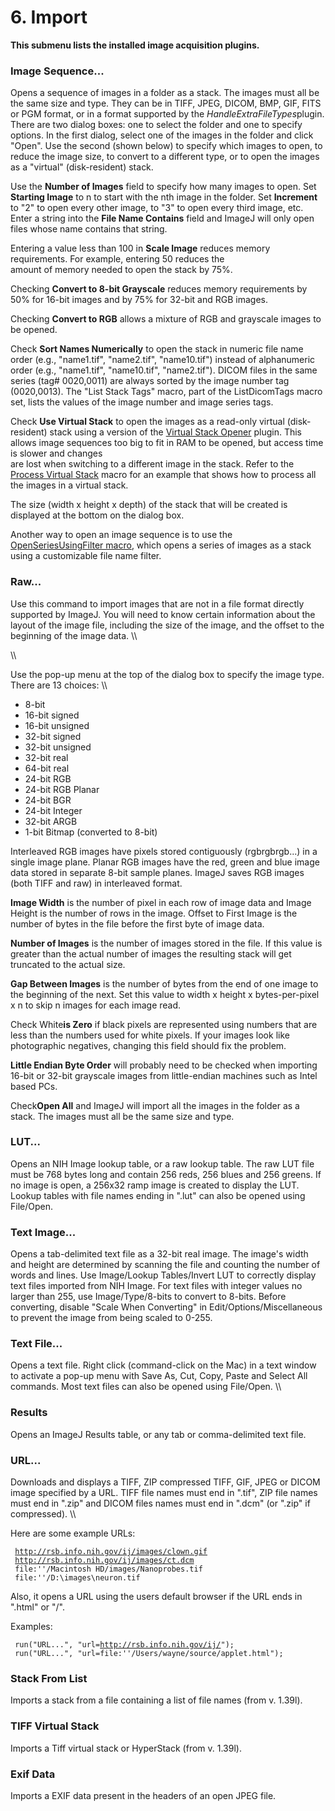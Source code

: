 = 6. Import =

'''This submenu lists the installed image acquisition plugins.''' 

=== Image Sequence... ===

Opens a sequence of images in a folder as a stack. The images must all be the same size and type. They can be in TIFF, JPEG, DICOM, BMP, GIF, FITS or PGM format, or in a format supported by the ''HandleExtraFileTypes ''plugin. There are two dialog boxes: one to select the folder and one to specify options. In the first dialog, select one of the images in the folder and click "Open". Use the second (shown below) to specify which images to open, to reduce the image size, to convert to a different type, or to open the images as a "virtual" (disk-resident) stack.

{{:gui:file:import2.png|Sequence Options}}

Use the '''Number of Images''' field to specify how many images to open. Set '''Starting Image''' to n to start with the nth image in the folder. Set '''Increment''' to "2" to open every other image, to "3" to open every third image, etc. Enter a string into the '''File Name Contains''' field and ImageJ will only open files whose name contains that string. 

Entering a value less than 100 in '''Scale Image''' reduces memory requirements. For example, entering 50 reduces the<br />amount of memory needed to open the stack by 75%.

Checking '''Convert to 8-bit Grayscale''' reduces memory requirements by 50% for 16-bit images and by 75% for 32-bit and RGB images.

Checking '''Convert to RGB''' allows a mixture of RGB and grayscale images to be opened.

Check '''Sort Names Numerically''' to open the stack in numeric file name order (e.g., "name1.tif", "name2.tif", "name10.tif") instead of alphanumeric order (e.g., "name1.tif", "name10.tif", "name2.tif"). DICOM files in the same series (tag# 0020,0011) are always sorted by the image number tag (0020,0013). The "List Stack Tags" macro, part of the ListDicomTags macro set, lists the values of the image number and image series tags.

Check '''Use Virtual Stack''' to open the images as a read-only virtual (disk-resident) stack using a version of the [[http://rsb.info.nih.gov/ij/plugins/virtual-opener.html|Virtual Stack Opener]] plugin. This allows image sequences too big to fit in RAM to be opened, but access time is slower and changes<br />are lost when switching to a different image in the stack. Refer to the [[http://rsb.info.nih.gov/ij/macros/Process_Virtual_Stack.txt|Process Virtual Stack]] macro for an example that shows how to process all the images in a virtual stack. 

The size (width x height x depth) of the stack that will be created is displayed at the bottom on the dialog box.'''<br />'''

Another way to open an image sequence is to use the [[http://rsb.info.nih.gov/ij/macros/OpenSeriesUsingFilter.txt|OpenSeriesUsingFilter macro]], which opens a series of images as a stack using a customizable file name filter. 

=== Raw... ===

Use this command to import images that are not in a file format directly supported by ImageJ. You will need to know certain information about the layout of the image file, including the size of the image, and the offset to the beginning of the image data. \\

{{:gui:file:import1.png|Import Dialog}}\\

Use the pop-up menu at the top of the dialog box to specify the image type. There are 13 choices: \\

* 8-bit
* 16-bit signed
* 16-bit unsigned 
* 32-bit signed
* 32-bit unsigned
* 32-bit real
* 64-bit real
* 24-bit RGB
* 24-bit RGB Planar
* 24-bit BGR
* 24-bit Integer
* 32-bit ARGB
* 1-bit Bitmap (converted to 8-bit)

Interleaved RGB images have pixels stored contiguously (rgbrgbrgb...) in a single image plane. Planar RGB images have the red, green and blue image data stored in separate 8-bit sample planes. ImageJ saves RGB images (both TIFF and raw) in interleaved format.

'''Image Width''' is the number of pixel in each row of image data and Image Height is the number of rows in the image. Offset to First Image is the number of bytes in the file before the first byte of image data. 

'''Number of Images''' is the number of images stored in the file. If this value is greater than the actual number of images the resulting stack will get truncated to the actual size.

'''Gap Between Images''' is the number of bytes from the end of one image to the beginning of the next. Set this value to width x height x bytes-per-pixel x n to skip n images for each image read.

Check White''' is Zero''' if black pixels are represented using numbers that are less than the numbers used for white pixels. If your images look like photographic negatives, changing this field should fix the problem.

'''Little Endian Byte Order''' will probably need to be checked when importing 16-bit or 32-bit grayscale images from little-endian machines such as Intel based PCs.

Check''' Open All''' and ImageJ will import all the images in the folder as a stack. The images must all be the same size and type. 

=== LUT... ===

Opens an NIH Image lookup table, or a raw lookup table. The raw LUT file must be 768 bytes long and contain 256 reds, 256 blues and 256 greens. If no image is open, a 256x32 ramp image is created to display the LUT. Lookup tables with file names ending in ".lut" can also be opened using File/Open. 

=== Text Image... ===

Opens a tab-delimited text file as a 32-bit real image. The image's width and height are determined by scanning the file and counting the number of words and lines. Use Image/Lookup Tables/Invert LUT to correctly display text files imported from NIH Image. For text files with integer values no larger than 255, use Image/Type/8-bits to convert to 8-bits. Before converting, disable "Scale When Converting" in Edit/Options/Miscellaneous to prevent the image from being scaled to 0-255.

=== Text File... ===

Opens a text file. Right click (command-click on the Mac) in a text window to activate a pop-up menu with Save As, Cut, Copy, Paste and Select All commands. Most text files can also be opened using File/Open. \\

=== Results ===

Opens an ImageJ Results table, or any tab or comma-delimited text file.

=== URL... ===

Downloads and displays a TIFF, ZIP compressed TIFF, GIF, JPEG or DICOM image specified by a URL. TIFF file names must end in ".tif", ZIP file names must end in ".zip" and DICOM files names must end in ".dcm" (or ".zip" if compressed). \\

Here are some example URLs:

  http://rsb.info.nih.gov/ij/images/clown.gif
  http://rsb.info.nih.gov/ij/images/ct.dcm
  file:''/Macintosh HD/images/Nanoprobes.tif 
  file:''/D:\images\neuron.tif

Also, it opens a URL using the users default browser if the URL ends in ".html" or "/".

Examples: 

  run("URL...", "url=http://rsb.info.nih.gov/ij/");
  run("URL...", "url=file:''/Users/wayne/source/applet.html");

=== Stack From List ===

Imports a stack from a file containing a list of file names (from v. 1.39l).

=== TIFF Virtual Stack ===

Imports a Tiff virtual stack or HyperStack (from v. 1.39l).

=== Exif Data ===

Imports a EXIF data present in the headers of an open JPEG file.
